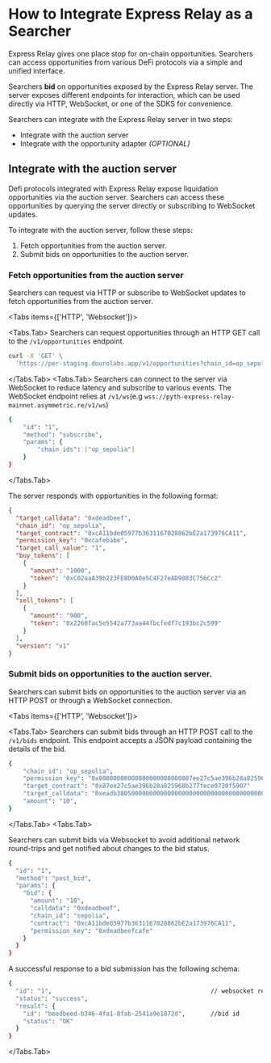 
# How to Integrate Express Relay as a Searcher

Express Relay gives one place stop for on-chain opportunities. Searchers can access opportunities from various DeFi protocols via a simple and unified interface. 

Searchers **bid** on opportunities exposed by the Express Relay server.
The server exposes different endpoints for interaction, which can be used directly via HTTP, WebSocket, or one of the SDKS for convenience.


Searchers can integrate with the Express Relay server in two steps:
- Integrate with the auction server
- Integrate with the opportunity adapter _(OPTIONAL)_




## Integrate with the auction server

Defi protocols integrated with Express Relay expose liquidation opportunities via the auction server. 
Searchers can access these opportunities by querying the server directly or subscribing to WebSocket updates.

To integrate with the auction server, follow these steps:
1. Fetch opportunities from the auction server.
1. Submit bids on opportunities to the auction server.

<Steps>

### Fetch opportunities from the auction server

Searchers can request via HTTP or subscribe to WebSocket updates to fetch opportunities from the auction server.

<Tabs items={['HTTP', 'Websocket']}>

<Tabs.Tab>
Searchers can request opportunities through an HTTP GET call to the `/v1/opportunities` endpoint. 

```bash copy
curl -X 'GET' \
  'https://per-staging.dourolabs.app/v1/opportunities?chain_id=op_sepolia&mode=live&permission_key=0xdeadbeef&from_time=2024-05-23T21%3A26%3A57.329954Z'
```
</Tabs.Tab>
<Tabs.Tab>
Searchers can connect to the server via WebSocket to reduce latency and subscribe to various events. The WebSocket endpoint relies at `/v1/ws`(e.g `wss://pyth-express-relay-mainnet.asymmetric.re/v1/ws`)

```bash copy
{
    "id": "1",
    "method": "subscribe",
    "params": {
        "chain_ids": ["op_sepolia"]
    }
}
```
</Tabs.Tab>
</Tabs>

The server responds with opportunities in the following format:

```json copy
{
  "target_calldata": "0xdeadbeef",                                      // Calldata to perform liquidation
  "chain_id": "op_sepolia",                                             
  "target_contract": "0xcA11bde05977b3631167028862bE2a173976CA11",      // Protocol contract address to call for liquidation
  "permission_key": "0xcafebabe",                                       // Unique identifier for the liquidation opportunity
  "target_call_value": "1",                                             // Value(in Wei) to send with to the Protocol contract.
  "buy_tokens": [                                                       // Tokens to buy (Collateral)
    {
      "amount": "1000",
      "token": "0xC02aaA39b223FE8D0A0e5C4F27eAD9083C756Cc2"
    }
  ],
  "sell_tokens": [                                                      // Tokens to sell (Oustadaing Debt)
    {
      "amount": "900",
      "token": "0x2260fac5e5542a773aa44fbcfedf7c193bc2c599"
    }
  ],
  "version": "v1"                                                       // Opportunity format version
}
```



### Submit bids on opportunities to the auction server.

Searchers can submit bids on opportunities to the auction server via an HTTP POST or through a WebSocket connection.

<Tabs items={['HTTP', 'Websocket']}>

<Tabs.Tab>
Searchers can submit bids through an HTTP POST call to the `/v1/bids` endpoint. This endpoint accepts a JSON payload containing the details of the bid.

```bash copy
{
    "chain_id": "op_sepolia",
    "permission_key": "0x00000000000000000000000087ee27c5ae396b28a825968b277fece0720f5907000000000000000000000000000000000000000000000000000000000000004000000000000000000000000000000000000000000000000000000000000000200000000000000000000000000000000000000000000000000000000000000000",
    "target_contract": "0x87ee27c5ae396b28a825968b277fece0720f5907"
    "target_calldata": "0xeadb38050000000000000000000000000000000000000000000000000000000000000064",
    "amount": "10",
}
```
</Tabs.Tab>
<Tabs.Tab>

Searchers can submit bids via Websocket to avoid additional network round-trips and get notified about changes to the bid status.

```bash copy
{
  "id": "1",
  "method": "post_bid",
  "params": {
    "bid": {
      "amount": "10",
      "calldata": "0xdeadbeef",
      "chain_id": "sepolia",
      "contract": "0xcA11bde05977b3631167028862bE2a173976CA11",
      "permission_key": "0xdeadbeefcafe"
    }
  }
}
```

A successful response to a bid submission has the following schema:

```bash copy
{
  "id": "1",                                            // websocket request id
  "status": "success",
  "result": {
    "id": "beedbeed-b346-4fa1-8fab-2541a9e1872d",       //bid id
    "status": "OK"
  }
}
```
</Tabs.Tab>
</Tabs>
</Steps>